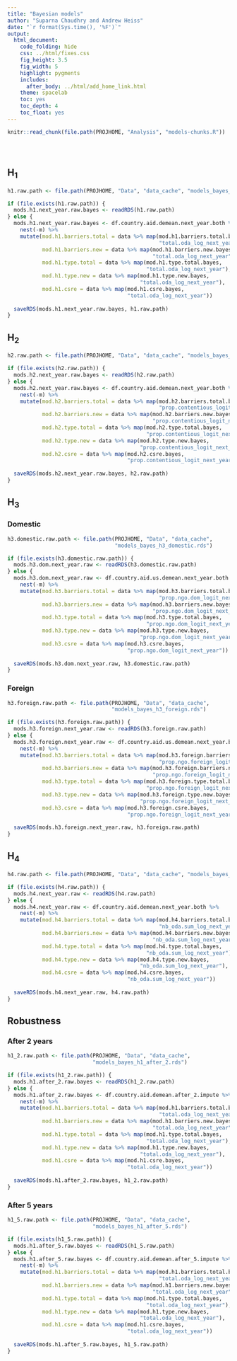 ```yaml
---
title: "Bayesian models"
author: "Suparna Chaudhry and Andrew Heiss"
date: "`r format(Sys.time(), '%F')`"
output: 
  html_document: 
    code_folding: hide
    css: ../html/fixes.css
    fig_height: 3.5
    fig_width: 5
    highlight: pygments
    includes:
      after_body: ../html/add_home_link.html
    theme: spacelab
    toc: yes
    toc_depth: 4
    toc_float: yes
---
```



```r
knitr::read_chunk(file.path(PROJHOME, "Analysis", "models-chunks.R"))
```

```r
```

```r
```

```r
```

## H~1~

```r
h1.raw.path <- file.path(PROJHOME, "Data", "data_cache", "models_bayes_h1.rds")

if (file.exists(h1.raw.path)) {
  mods.h1.next_year.raw.bayes <- readRDS(h1.raw.path)
} else {
  mods.h1.next_year.raw.bayes <- df.country.aid.demean.next_year.both %>%
    nest(-m) %>%
    mutate(mod.h1.barriers.total = data %>% map(mod.h1.barriers.total.bayes,
                                                "total.oda_log_next_year"),
           mod.h1.barriers.new = data %>% map(mod.h1.barriers.new.bayes,
                                              "total.oda_log_next_year"),
           mod.h1.type.total = data %>% map(mod.h1.type.total.bayes,
                                            "total.oda_log_next_year"),
           mod.h1.type.new = data %>% map(mod.h1.type.new.bayes,
                                          "total.oda_log_next_year"),
           mod.h1.csre = data %>% map(mod.h1.csre.bayes,
                                      "total.oda_log_next_year"))
  
  saveRDS(mods.h1.next_year.raw.bayes, h1.raw.path)
}
```


## H~2~

```r
h2.raw.path <- file.path(PROJHOME, "Data", "data_cache", "models_bayes_h2.rds")

if (file.exists(h2.raw.path)) {
  mods.h2.next_year.raw.bayes <- readRDS(h2.raw.path)
} else {
  mods.h2.next_year.raw.bayes <- df.country.aid.demean.next_year.both %>%
    nest(-m) %>%
    mutate(mod.h2.barriers.total = data %>% map(mod.h2.barriers.total.bayes,
                                                "prop.contentious_logit_next_year"),
           mod.h2.barriers.new = data %>% map(mod.h2.barriers.new.bayes,
                                              "prop.contentious_logit_next_year"),
           mod.h2.type.total = data %>% map(mod.h2.type.total.bayes,
                                            "prop.contentious_logit_next_year"),
           mod.h2.type.new = data %>% map(mod.h2.type.new.bayes,
                                          "prop.contentious_logit_next_year"),
           mod.h2.csre = data %>% map(mod.h2.csre.bayes,
                                      "prop.contentious_logit_next_year"))
  
  saveRDS(mods.h2.next_year.raw.bayes, h2.raw.path)
}
```


## H~3~

### Domestic

```r
h3.domestic.raw.path <- file.path(PROJHOME, "Data", "data_cache", 
                                  "models_bayes_h3_domestic.rds")

if (file.exists(h3.domestic.raw.path)) {
  mods.h3.dom.next_year.raw <- readRDS(h3.domestic.raw.path)
} else {
  mods.h3.dom.next_year.raw <- df.country.aid.us.demean.next_year.both %>%
    nest(-m) %>%
    mutate(mod.h3.barriers.total = data %>% map(mod.h3.barriers.total.bayes,
                                                "prop.ngo.dom_logit_next_year"),
           mod.h3.barriers.new = data %>% map(mod.h3.barriers.new.bayes,
                                              "prop.ngo.dom_logit_next_year"),
           mod.h3.type.total = data %>% map(mod.h3.type.total.bayes,
                                            "prop.ngo.dom_logit_next_year"),
           mod.h3.type.new = data %>% map(mod.h3.type.new.bayes,
                                          "prop.ngo.dom_logit_next_year"),
           mod.h3.csre = data %>% map(mod.h3.csre.bayes,
                                      "prop.ngo.dom_logit_next_year"))
  
  saveRDS(mods.h3.dom.next_year.raw, h3.domestic.raw.path)
}
```

### Foreign

```r
h3.foreign.raw.path <- file.path(PROJHOME, "Data", "data_cache", 
                                 "models_bayes_h3_foreign.rds")

if (file.exists(h3.foreign.raw.path)) {
  mods.h3.foreign.next_year.raw <- readRDS(h3.foreign.raw.path)
} else {
  mods.h3.foreign.next_year.raw <- df.country.aid.us.demean.next_year.both %>%
    nest(-m) %>%
    mutate(mod.h3.barriers.total = data %>% map(mod.h3.foreign.barriers.total.bayes,
                                                "prop.ngo.foreign_logit_next_year"),
           mod.h3.barriers.new = data %>% map(mod.h3.foreign.barriers.new.bayes,
                                              "prop.ngo.foreign_logit_next_year"),
           mod.h3.type.total = data %>% map(mod.h3.foreign.type.total.bayes,
                                            "prop.ngo.foreign_logit_next_year"),
           mod.h3.type.new = data %>% map(mod.h3.foreign.type.new.bayes,
                                          "prop.ngo.foreign_logit_next_year"),
           mod.h3.csre = data %>% map(mod.h3.foreign.csre.bayes,
                                      "prop.ngo.foreign_logit_next_year"))
  
  saveRDS(mods.h3.foreign.next_year.raw, h3.foreign.raw.path)
}
```


## H~4~

```r
h4.raw.path <- file.path(PROJHOME, "Data", "data_cache", "models_bayes_h4.rds")

if (file.exists(h4.raw.path)) {
  mods.h4.next_year.raw <- readRDS(h4.raw.path)
} else {
  mods.h4.next_year.raw <- df.country.aid.demean.next_year.both %>%
    nest(-m) %>%
    mutate(mod.h4.barriers.total = data %>% map(mod.h4.barriers.total.bayes,
                                                "nb_oda.sum_log_next_year"),
           mod.h4.barriers.new = data %>% map(mod.h4.barriers.new.bayes,
                                              "nb_oda.sum_log_next_year"),
           mod.h4.type.total = data %>% map(mod.h4.type.total.bayes,
                                            "nb_oda.sum_log_next_year"),
           mod.h4.type.new = data %>% map(mod.h4.type.new.bayes,
                                          "nb_oda.sum_log_next_year"),
           mod.h4.csre = data %>% map(mod.h4.csre.bayes,
                                      "nb_oda.sum_log_next_year"))
  
  saveRDS(mods.h4.next_year.raw, h4.raw.path)
}
```


## Robustness

### After 2 years

```r
h1_2.raw.path <- file.path(PROJHOME, "Data", "data_cache",
                           "models_bayes_h1_after_2.rds")

if (file.exists(h1_2.raw.path)) {
  mods.h1.after_2.raw.bayes <- readRDS(h1_2.raw.path)
} else {
  mods.h1.after_2.raw.bayes <- df.country.aid.demean.after_2.impute %>%
    nest(-m) %>%
    mutate(mod.h1.barriers.total = data %>% map(mod.h1.barriers.total.bayes,
                                                "total.oda_log_next_year"),
           mod.h1.barriers.new = data %>% map(mod.h1.barriers.new.bayes,
                                              "total.oda_log_next_year"),
           mod.h1.type.total = data %>% map(mod.h1.type.total.bayes,
                                            "total.oda_log_next_year"),
           mod.h1.type.new = data %>% map(mod.h1.type.new.bayes,
                                          "total.oda_log_next_year"),
           mod.h1.csre = data %>% map(mod.h1.csre.bayes,
                                      "total.oda_log_next_year"))
  
  saveRDS(mods.h1.after_2.raw.bayes, h1_2.raw.path)
}
```

### After 5 years

```r
h1_5.raw.path <- file.path(PROJHOME, "Data", "data_cache",
                           "models_bayes_h1_after_5.rds")

if (file.exists(h1_5.raw.path)) {
  mods.h1.after_5.raw.bayes <- readRDS(h1_5.raw.path)
} else {
  mods.h1.after_5.raw.bayes <- df.country.aid.demean.after_5.impute %>%
    nest(-m) %>%
    mutate(mod.h1.barriers.total = data %>% map(mod.h1.barriers.total.bayes,
                                                "total.oda_log_next_year"),
           mod.h1.barriers.new = data %>% map(mod.h1.barriers.new.bayes,
                                              "total.oda_log_next_year"),
           mod.h1.type.total = data %>% map(mod.h1.type.total.bayes,
                                            "total.oda_log_next_year"),
           mod.h1.type.new = data %>% map(mod.h1.type.new.bayes,
                                          "total.oda_log_next_year"),
           mod.h1.csre = data %>% map(mod.h1.csre.bayes,
                                      "total.oda_log_next_year"))
  
  saveRDS(mods.h1.after_5.raw.bayes, h1_5.raw.path)
}
```
